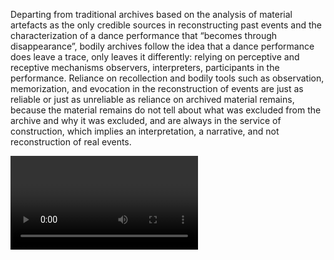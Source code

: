 Departing from traditional archives based on the analysis of material artefacts as the only credible sources in reconstructing past events and the characterization of a dance performance that “becomes through disappearance”, bodily archives follow the idea that a dance performance does leave a trace, only leaves it differently: relying on perceptive and receptive mechanisms observers, interpreters, participants in the performance. Reliance on recollection and bodily tools such as observation, memorization, and evocation in the reconstruction of events are just as reliable or just as unreliable as reliance on archived material remains, because the material remains do not tell about what was excluded from the archive and why it was excluded, and are always in the service of construction, which implies an interpretation, a narrative, and not reconstruction of real events.

<Video provider="youtube" id="zNgj2vYugGg" />

<Speakers>
  <Speaker speaker="slunjski-ivana" />
</Speakers>
